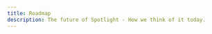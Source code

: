 ```yaml
---
title: Roadmap
description: The future of Spotlight - How we think of it today.
---
```


<Roadmap>
    <RoadmapEntry 
    title="Spotlight v1 (Astro)"
    date="Released on December 6th, 2023"
    description="Spotlight first shipped in December 2023. It's an overlay similar to Chrome Devtools leveraging Sentry SDKs to
        capture events launching with native Astro support."
        linkText="Share your thoughts here"
        linkUrl="https://github.com/getsentry/spotlight/discussions/215" />
    <RoadmapEntry 
    title="Spotlight v2"
    date="Planned to release in January 2024"
    description="Expand platform native support (TBD). Enable Spotlight to replace native framework error pages."
    />
    <RoadmapEntry 
    title="Spotlight v3"
    date="TBD"
    description="Tell us what you think and start a discussion on Github here:"
        linkText="Github Discussions"
        linkUrl="https://github.com/getsentry/spotlight/discussions/" />
</Roadmap>